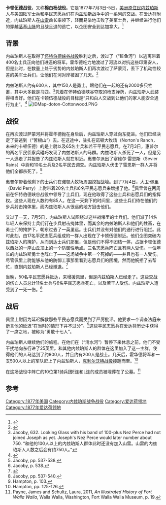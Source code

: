 {{infobox military conflict
|conflict    =卡顿伍德战役
|partof      =内兹珀斯军事活动
|image       =[[File:Chief_Joseph,_Nez_Perce_-_NARA_-_523606.tif|300px]]
|caption     =山雷酋长与他的内兹珀斯勇士们在卡顿伍德战役中击败了美军
|date        =1877年7月3-5日
|place       =美国爱达荷{{link-en|卡顿伍德 (爱达荷州)|Cottonwood, Idaho|卡顿伍德}}附近
|result      =内兹珀斯人胜利
|combatant1  =美国陆军<br>平民志愿兵
|combatant2  =内兹珀斯美洲原住民部落
|commander1  =大卫·佩里上尉<br>{{link-en|斯蒂芬·吉拉德·惠普尔|Stephen Girard Whipple|斯蒂芬·惠普尔}}上尉
|commander2  =[[山雷|山雷]]酋长<br>{{link-en|阿蛙|Ollokot}}<br>{{link-en|白鸟 (美国原住民首领)|White Bird (Native American leader)|白鸟}}
|strength1   =85名士兵<br>约30名平民志愿兵
|strength2   =约150名勇士
|casualties1 =11名士兵阵亡<br>6名平民志愿兵阵亡
|casualties2 =1人阵亡<br>1人受伤
|campaignbox ={{Campaignbox 内兹珀斯战争各战役}}
}}
'''卡顿伍德战役'''，又称'''棉白杨战役'''。它是1877年7月3日-5日，[[美国美洲原住民|美洲原住民]][[内兹佩尔塞人|内兹珀斯人]]与[[美国陆军|美国陆军]]士兵和平民志愿兵们在[[内兹珀斯战争|内兹珀斯战争]]中的一系列的交战。在爱达荷{{link-en|卡顿伍德 (爱达荷州)|Cottonwood, Idaho|卡顿伍德}}附近，内兹珀斯人在[[山雷|山雷]]酋长率领下，轻而易举地击败了美军士兵，并继续进行他们{{convert|1170|mi|km}}的穿越[[落基山脉|落基山脉]]的且战且退的逃亡，以企图安全到达加拿大。<ref>{{cite web|url=http://www.ourheritage.net/index_page_stuff/following_trails/chief_joseph/Chief_Joseph_1977_letter.html|publisher=OurHeritage|title=Chief Joseph: The Nez Perce Flight to Canada|accessdate=April 16, 2012|deadurl=yes|archiveurl=https://web.archive.org/web/20140116030534/http://www.ourheritage.net/index_page_stuff/following_trails/chief_joseph/Chief_Joseph_1977_letter.html|archivedate=2014年1月16日}}</ref>

==背景==
内兹珀斯人在取得了[[怀特伯德峡谷战役|怀特伯德峡谷战役]]胜利之后，渡过了{{link-en|萨蒙河 (爱达荷州)|Salmon River (Idaho)|萨蒙河}}（“鲑鱼河”）以逃离带着400名士兵正向他们进逼的{{link-en|奥利弗·奥蒂斯·霍华德|Oliver O. Howard|奥利弗·霍华德}}将军。霍华德吃力地渡过了河流以对抗这些印第安人，但是此时，在数量上处于劣势的内兹珀斯人们再次渡过了萨蒙河，丢下了机动性较差的美军士兵们，让他们在河对岸被困了几天。<ref>{{cite web|last=Jacoby, Jr.|first=Alvin M.|title=The Nez Perce Indians and the Opening of the Northwest|location=New Haven, CT|publisher=Yale University Press|year=1975|pages=534-535}}</ref>

内兹珀斯人约有600人，其中150人是勇士。跟他们在一起的还有2000多只牲畜，其中大多数是马匹。<ref>Jacoby, 632. Looking Glass with his band of 100-plus Nez Perce had not joined Joseph as yet. Joseph's Nez Perce would later number about 750. “{{link-en|玻璃镜 (美洲原住民首领)|Looking Glass (Native American leader)|玻璃镜}}和他的100人以上的内兹珀斯人群体此时还没有加入山雷。山雷的内兹珀斯人人数之后会有约750人。”</ref>凭着在怀特伯德峡谷夺取的枪支弹药，内兹珀斯人武装得相当好。他们在卡顿伍德战役的目标是“只和白人交战到让他们的家人能安全通行为止”。<ref>{{cite book|last=Hampton|first=Bruce|title=Children of Grace: The Nez Perce War of 1877|url=https://archive.org/details/childrenofgracen00hamp|publisher=Henry Holt and Company|location=New York|year=1994|page=[https://archive.org/details/childrenofgracen00hamp/page/103 103]}}</ref>
[[File:IDMap-doton-Cottonwood.PNG|thumb]]

==战役==
在再次渡过萨蒙河并将霍华德抛在身后后，内兹珀斯人穿过{{link-en|卡默斯大草原|Camas Prairie}}向东挺进。他们已经决定了要逃到{{link-en|比特鲁特山|Bitterroot Mountains}}（“苦根山”）去。在这途中，驻扎在诺顿大牧场（Norton's Ranch，未来的卡顿伍德）的是{{link-en|斯蒂芬·吉拉德·惠普尔|Stephen Girard Whipple|斯蒂芬·惠普尔}}上尉以及65名士兵和若干平民志愿兵。在7月3日，惠普尔的两名平民侦察兵碰巧发现了内兹珀斯人的马群。内兹珀斯人杀死了一人，但是另一人逃走了并报告了内兹珀斯人就在附近。惠普尔派出了塞维尔·雷恩斯（Sevier Rains）中尉和10名士兵及2名平民去调查。内兹珀斯人伏击了雷恩斯一群人并将他们全都杀死了。<ref>Jacoby, pp. 537-538.</ref>

惠普尔带着他剩下的士兵们在诺顿大牧场周围挖掘战壕。到了7月4日，大卫·佩里（David Perry）上尉带着20名士兵和6名平民志愿兵来增援了他。<ref>Jacoby, p. 538.</ref>佩里曾在两周前在怀特伯德峡谷战役中领导了士兵们，现在他取得了这些士兵和志愿兵们的指挥权。这些人现在人数约有85人。在这一天剩下的时间里，这些士兵们待在他们的步兵射击掩体里，而内兹珀斯人从很远的地方狙击他们。

又过了一天，7月5日，内兹珀斯人试图绕过这些战壕里的士兵们。他们派了14名年轻人来保持士兵们钉在步兵射击掩体里，而其余的内兹珀斯人和他们的牲畜，在勇士们的掩护下，朝东过去了一英里远。士兵们并没有对他们的通行进行阻拦。此时此刻，由17名平民志愿兵组成的一群人出现在了卡顿伍德附近。他们企图突破内兹珀斯人的掩护，从而到达士兵们那里，但是他们不得不团结一体，占据卡顿伍德以西{{convert|1.5|mi|km}}处的一座山丘顶上的一个防御性地点。三名志愿兵阵亡且有两人受伤。一位年长的内兹珀斯勇士也阵亡了——这场战争中第一个死掉的——并且也有一人受伤。尽管佩里上尉能够从他的防御工事那里看到志愿兵们的困境，然而他婉拒了去帮忙，直到内兹珀斯人已经撤退。<ref>{{cite web|last=McDermott|first=John D.|title=Forlorn Hope: The Battle of White Bird Canyon and the Beginning of the Nez Perce War|location=Boise, ID|publisher=Idaho State Historical Society|year=1978|pages=125-126}}</ref>

当晚，50名平民志愿兵抵达，来增援佩里，但是内兹珀斯人已经走了。这些交战的伤亡人员总计11名士兵与6名平民志愿兵死亡，以及若干人受伤。内兹珀斯人遭受到了一死一伤。<ref>Jacoby, pp. 537-540.</ref>

==战后==
佩里上尉因为延迟解救那些平民志愿兵而受到了严厉批评。他要求一个调查法庭来断言他的延迟“在当时的情形下并不过分”。<ref>Hampton, p. 103.</ref>这些平民志愿兵在爱达荷历史中获得了一席之地，被称为“勇敢十七人”。

内兹珀斯人继续他们的旅程。在他们在{{link-en|克利尔沃特河 (爱达荷州)|Clearwater River (Idaho)|克利尔沃特河}}（“清水河”）暂停下来休息之前，他们不受干扰地向东行进了25英里。{{link-en|玻璃镜 (美洲原住民首领)|Looking Glass (Native American leader)|玻璃镜}}和其他内兹珀斯人的群体在这里加入了这一主群，使得他们的人马达到了约800人，并且约有200人是战士。几天后，霍华德将军和一支500人以上的军队赶上了内兹珀斯人，[[克利尔沃特战役|克利尔沃特战役]]接踵而至。<ref>Hampton, pp. 125-126.</ref>

在这场战役中阵亡的10位第1骑兵团E连和L连的成员被埋葬在了{{link-en|沃拉沃拉堡|Fort Walla Walla}}公墓。<ref>Payne, James and Schultz, Laura, 2011, ''An Illustrated History of Fort Walla Walla'', Walla Walla, Washington, Fort Walla Walla Museum, p. 19.</ref>

==参考==
{{reflist}}

[[Category:1877年美国|Category:1877年美国]]
[[Category:内兹珀斯战争战役|Category:内兹珀斯战争战役]]
[[Category:爱达荷领地|Category:爱达荷领地]]
[[Category:1877年爱达荷领地|Category:1877年爱达荷领地]]